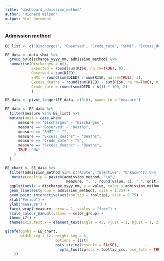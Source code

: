 ---
title: "dashboard_admission_method"
author: "Richard Wilson"
output: html_document
---

### Admission method

```{r elective non elective charts}

EE_list <- c("Discharges", "Observed", "Crude_rate", "SHMI", "Excess_deaths")

EE_data <- data_shmi %>%
  group_by(discharge_yyyy_mm, admission_method) %>%
  summarise(Discharges = n(),
            Expected = round(sum(RISK, na.rm=TRUE), 0),
            Observed = sum(DIED),
            SHMI = round(sum(DIED) / sum(RISK, na.rm=TRUE), 3),
            Excess_deaths = round(sum(DIED) - sum(RISK, na.rm=TRUE), 0),
            Crude_rate = round(sum(DIED / n()) * 100, 2)
            )

EE_data <- pivot_longer(EE_data, c(3:8), names_to = "measure")

EE_data <- EE_data %>%
  filter(measure %in% EE_list) %>%
  mutate(unit = case_when(
      measure == "Discharges" ~ "Discharges",
      measure == "Observed" ~ "Deaths",
      measure == "SHMI" ~ "",
      measure == "Excess_deaths" ~ "Deaths",
      measure == "Crude_rate" ~ "%",
      measure == "Excess_deaths" ~ "Deaths",
      TRUE ~"NA"
    )
  )

EE_chart <- EE_data %>%
  filter(admission_method %in% c("Acute", "Elective", "Unknown")) %>%
   mutate(tooltip = paste0(admission_method, "\n",
                            measure, ": ", round(value, 1), " ", unit)) %>%
  ggplot(aes(x = discharge_yyyy_mm, y = value, color = admission_method)) +
  geom_line(aes(group = admission_method), size = 1.25) +
  geom_point_interactive(aes(tooltip = tooltip), size = 0.75) +
  xlab("Period") +
  ylab("measure") +
  facet_wrap(~measure, nrow = 1, scales = "free") +
  scale_colour_manual(values = color_group) +
  theme_i7() +
  theme(axis.text.x = element_text(angle = 45, vjust = 1, hjust = 1, size = 6))

```

```{r ee chart tab, include = TRUE,  fig.hieght = 5, fig.width = 12}

girafe(ggobj = EE_chart,
       width_svg = 12, height_svg = 5,
                       options = list(
                       opts_sizing(rescale = FALSE),
                         opts_tooltip(css = tooltip_css, use_fill = TRUE)
    ))
```